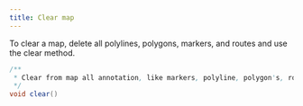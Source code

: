 ```yaml
---
title: Clear map
---
```


To clear a map, delete all polylines, polygons, markers, and routes and use the clear method.

```java
/**
 * Clear from map all annotation, like markers, polyline, polygon's, routes or chevrons.
 */
void clear()
```